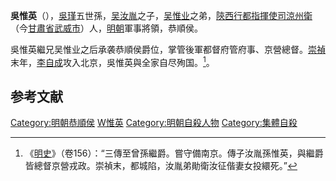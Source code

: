 '''吳惟英'''（{{bd|1605年||1644年|catIdx=}}），[[吳瑾|吳瑾]]五世孫，[[吴汝胤|吴汝胤]]之子，[[吴惟业|吴惟业]]之弟，[[陝西行都指揮使司|陝西行都指揮使司]][[涼州衛|涼州衛]]（今[[甘肅省|甘肅省]][[武威市|武威市]]）人，[[明朝|明朝]]軍事將領，恭順侯。

吳惟英繼兄吴惟业之后承袭恭順侯爵位，掌管後軍都督府管府事、京營總督。[[崇禎|崇禎]]末年，[[李自成|李自成]]攻入北京，吳惟英與全家自尽殉国。<ref>《[[明史|明史]]》（卷156）：“三傳至曾孫繼爵。嘗守備南京。傳子汝胤孫惟英，與繼爵皆總督京營戎政。崇禎末，都城陷，汝胤弟勛衛汝征偕妻女投繯死。”</ref>。

==参考文献==
{{wikisource|明史/卷156}}
<div class="references-small">
<references />
</div>

{{明朝人物小作品}}

{{DEFAULTSORT:W吳惟英}}
[[Category:明朝恭順侯|Category:明朝恭順侯]]
[[Category:吳姓|W惟英]]
[[Category:明朝自殺人物|Category:明朝自殺人物]]
[[Category:集體自殺|Category:集體自殺]]